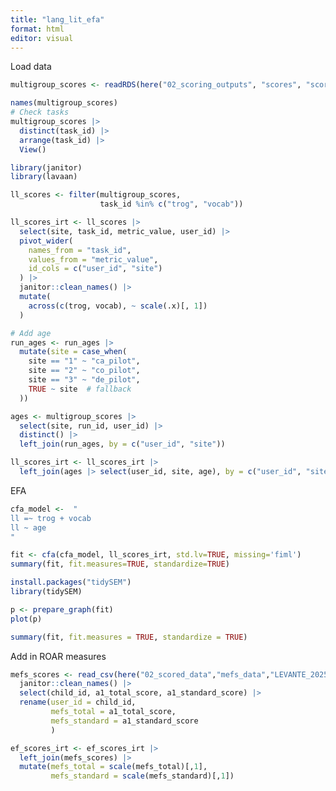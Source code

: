 ```yaml
---
title: "lang_lit_efa"
format: html
editor: visual
---
```


Load data

```r
multigroup_scores <- readRDS(here("02_scoring_outputs", "scores", "scores_multigroup.rds"))

names(multigroup_scores)
# Check tasks
multigroup_scores |> 
  distinct(task_id) |> 
  arrange(task_id) |> 
  View()

```

```r
library(janitor)
library(lavaan)

ll_scores <- filter(multigroup_scores, 
                    task_id %in% c("trog", "vocab"))  

ll_scores_irt <- ll_scores |>
  select(site, task_id, metric_value, user_id) |>
  pivot_wider(
    names_from = "task_id", 
    values_from = "metric_value", 
    id_cols = c("user_id", "site")
  ) |>
  janitor::clean_names() |>
  mutate(
    across(c(trog, vocab), ~ scale(.x)[, 1])
  )

# Add age
run_ages <- run_ages |>
  mutate(site = case_when(
    site == "1" ~ "ca_pilot",
    site == "2" ~ "co_pilot",
    site == "3" ~ "de_pilot",
    TRUE ~ site  # fallback
  ))

ages <- multigroup_scores |>
  select(site, run_id, user_id) |>
  distinct() |>
  left_join(run_ages, by = c("user_id", "site"))

ll_scores_irt <- ll_scores_irt |>
  left_join(ages |> select(user_id, site, age), by = c("user_id", "site"))

```

EFA

```r
cfa_model <-  "
ll =~ trog + vocab 
ll ~ age
"

fit <- cfa(cfa_model, ll_scores_irt, std.lv=TRUE, missing='fiml')
summary(fit, fit.measures=TRUE, standardize=TRUE)

install.packages("tidySEM")
library(tidySEM)

p <- prepare_graph(fit)
plot(p)

summary(fit, fit.measures = TRUE, standardize = TRUE)

```

Add in ROAR measures

```r
mefs_scores <- read_csv(here("02_scored_data","mefs_data","LEVANTE_20250403_1132.csv")) |>
  janitor::clean_names() |>
  select(child_id, a1_total_score, a1_standard_score) |>
  rename(user_id = child_id, 
         mefs_total = a1_total_score,
         mefs_standard = a1_standard_score
         ) 

ef_scores_irt <- ef_scores_irt |>
  left_join(mefs_scores) |>
  mutate(mefs_total = scale(mefs_total)[,1],
         mefs_standard = scale(mefs_standard)[,1])


```

```r

```
